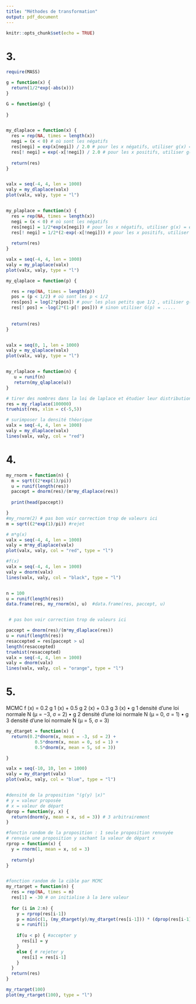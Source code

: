 ```yaml
---
title: "Méthodes de transformation"
output: pdf_document
---
```


```r
knitr::opts_chunk$set(echo = TRUE)
```


# 3.
```r
require(MASS)
```


```r
g = function(x) {
  return(1/2*exp(-abs(x)))
}

G = function(g) {
  
}


my_dlaplace = function(x) {
  res = rep(NA, times = length(x))
  negi = (x < 0) # où sont les négatifs
  res[negi] = exp(x[negi]) / 2.0 # pour les x négatifs, utiliser g(x) = exp(x)/2
  res[! negi] = exp(-x[!negi]) / 2.0 # pour les x positifs, utiliser g(x) = exp(-x)/2
  
  return(res)
}


valx = seq(-4, 4, len = 1000)
valy = my_dlaplace(valx)
plot(valx, valy, type = "l")


my_plaplace = function(x) {
  res = rep(NA, times = length(x))
  negi = (x < 0) # où sont les négatifs
  res[negi] = 1/2*exp(x[negi]) # pour les x négatifs, utiliser g(x) = exp(x)/2
  res[! negi] = 1/2*(2-exp(-x[!negi])) # pour les x positifs, utiliser g(x) = exp(-x)/2
  
  return(res)
}

valx = seq(-4, 4, len = 1000)
valy = my_plaplace(valx)
plot(valx, valy, type = "l")

my_qlaplace = function(p) {

  res = rep(NA, times = length(p))
  pos = (p < 1/2) # où sont les p < 1/2
  res[pos] = log(2*p[pos]) # pour les plus petits que 1/2 , utiliser g(x) = exp(x)/2
  res[! pos] = -log(2*(1-p[! pos])) # sinon utiliser G(p) = .....
  
  
  return(res)
}


valx = seq(0, 1, len = 1000)
valy = my_qlaplace(valx)
plot(valx, valy, type = "l")


my_rlaplace = function(n) {
   u = runif(n)
   return(my_qlaplace(u))
}

# tirer des nombres dans la loi de laplace et étudier leur distribution
res = my_rlaplace(100000)
truehist(res, xlim = c(-5,5))

# surimposer la densité théorique
valx = seq(-4, 4, len = 1000)
valy = my_dlaplace(valx)
lines(valx, valy, col = "red")


```
# 4.


```r
my_rnorm = function(n) {
  m = sqrt((2*exp(1)/pi))
  u = runif(length(res))
  paccept = dnorm(res)/(m*my_dlaplace(res))
  
  print(head(paccept))

}
#my_rnorm(2) # pas bon voir correction trop de valeurs ici
m = sqrt((2*exp(1)/pi)) #rejet

# m*g(x)
valx = seq(-4, 4, len = 1000)
valy = m*my_dlaplace(valx)
plot(valx, valy, col = "red", type = "l")

#f(x)
valx = seq(-4, 4, len = 1000)
valy = dnorm(valx)
lines(valx, valy, col = "black", type = "l")


n = 100
u = runif(length(res))
data.frame(res, my_rnorm(n), u)  #data.frame(res, paccept, u)


 # pas bon voir correction trop de valeurs ici
```


```r
paccept = dnorm(res)/(m*my_dlaplace(res))
u = runif(length(res))
resaccepted = res[paccept > u]
length(resaccepted)
truehist(resaccepted)
valx = seq(-4, 4, len = 1000)
valy = dnorm(valx)
lines(valx, valy, col = "orange", type = "l")

```
# 5.
MCMC
f (x) = 0.2 g 1 (x) + 0.5 g 2 (x) + 0.3 g 3 (x)
• g 1 densité d'une loi normale N (µ = −3, σ = 2)
• g 2 densité d'une loi normale N (µ = 0, σ = 1)
• g 3 densité d'une loi normale N (µ = 5, σ = 3)

```r
my_dtarget = function(x) {
  return(0.2*dnorm(x, mean = -3, sd = 2) +
           0.5*dnorm(x, mean = 0, sd = 1) +
           0.5*dnorm(x, mean = 5, sd = 3)) 

}

valx = seq(-10, 10, len = 1000)
valy = my_dtarget(valx)
plot(valx, valy, col = "blue", type = "l")


#densité de la proposition "(g(y) |x)"
# y = valeur proposée
# x = valeur de départ
dprop = function(y, x) {
  return(dnorm(y, mean = x, sd = 3)) # 3 arbitrairement
}

#fonctin random de la proposition : 1 seule proposition renvoyée
# renvoie une proposition y sachant la valeur de départ x
rprop = function(x) {
  y = rnorm(1, mean = x, sd = 3)
  
  return(y)
}


#fonction random de la cible par MCMC
my_rtarget = function(n) {
  res = rep(NA, times = n)
  res[1] = -30 # on initialise à la 1ere valeur
  
  for (i in 2:n) {
    y = rprop(res[i-1])
    p = min(c(1, (my_dtarget(y)/my_dtarget(res[i-1])) * (dprop(res[i-1], y) / dprop(y, res[i-1]))))
    u = runif(1)
    
    if(u < p) { #accepter y
      res[i] = y
    }
    else { # rejeter y
      res[i] = res[i-1]
    }
  }
  return(res)
}

my_rtarget(100)
plot(my_rtarget(100), type = "l")
```








